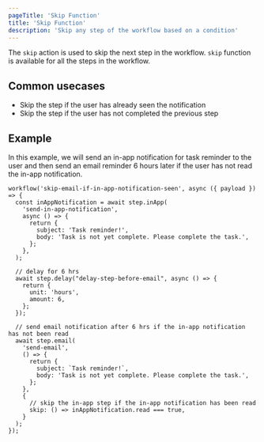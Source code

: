 ```yaml
---
pageTitle: 'Skip Function'
title: 'Skip Function'
description: 'Skip any step of the workflow based on a condition'
---
```


The `skip` action is used to skip the next step in the workflow. `skip` function is available for all the steps in the workflow.

## Common usecases

- Skip the step if the user has already seen the notification
- Skip the step if the user has not completed the previous step

## Example

In this example, we will send an in-app notification for task reminder to the user and then send an email reminder 6 hours later if the user has not read the in-app notification.

```tsx
workflow('skip-email-if-in-app-notification-seen', async ({ payload }) => {
  const inAppNotification = await step.inApp(
    'send-in-app-notification',
    async () => {
      return {
        subject: 'Task reminder!',
        body: 'Task is not yet complete. Please complete the task.',
      };
    },
  );

  // delay for 6 hrs
  await step.delay("delay-step-before-email", async () => {
    return {
      unit: 'hours',
      amount: 6,
    };
  });

  // send email notification after 6 hrs if the in-app notification has not been read
  await step.email(
    'send-email',
    () => {
      return {
        subject: `Task reminder!`,
        body: 'Task is not yet complete. Please complete the task.',
      };
    },
    {
      // skip the in-app step if the in-app notification has been read
      skip: () => inAppNotification.read === true,
    }
  );
});
```
